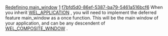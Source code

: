 [[Property:title|Redefining main_window]]
[[Property:weight|1]]
[[Property:uuid|f7bfd5d0-86ef-5387-ba79-5461a516bcf6]]
When you inherit [[ref:/libraries/wel/reference/wel_application_chart|WEL_APPLICATION]] , you will need to implement the deferred feature main_window as a once function. This will be the main window of your application, and can be any descendent of [[ref:libraries/wel/reference/wel_composite_window_chart|WEL_COMPOSITE_WINDOW]] . 

{{note| '''Note'''. See [[Tutorial Step 2|step2]]  in the [[Tutorial|tutorial]]  for a simple demonstration of how to do this. }}




